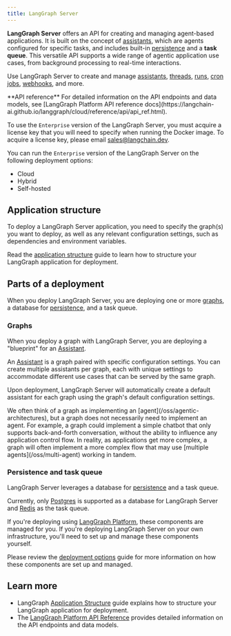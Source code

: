 ```yaml
---
title: LangGraph Server
---
```


**LangGraph Server** offers an API for creating and managing agent-based applications. It is built on the concept of [assistants](/langgraph-platform/assistants), which are agents configured for specific tasks, and includes built-in [persistence](/oss/persistence#memory-store) and a **task queue**. This versatile API supports a wide range of agentic application use cases, from background processing to real-time interactions.

Use LangGraph Server to create and manage [assistants](/langgraph-platform/assistants), [threads](/oss/persistence#threads), [runs](/langgraph-platform/assistants#execution), [cron jobs](/langgraph-platform/cron-jobs), [webhooks](/langgraph-platform/use-webhooks), and more.

<Tip>
  **API reference**
  For detailed information on the API endpoints and data models, see [LangGraph Platform API reference docs](https://langchain-ai.github.io/langgraph/cloud/reference/api/api_ref.html).
</Tip>

To use the `Enterprise` version of the LangGraph Server, you must acquire a license key that you will need to specify when running the Docker image. To acquire a license key, please email sales@langchain.dev.

You can run the `Enterprise` version of the LangGraph Server on the following deployment options:

- Cloud
- Hybrid
- Self-hosted

## Application structure

To deploy a LangGraph Server application, you need to specify the graph(s) you want to deploy, as well as any relevant configuration settings, such as dependencies and environment variables.

Read the [application structure](/langgraph-platform/application-structure) guide to learn how to structure your LangGraph application for deployment.

## Parts of a deployment

When you deploy LangGraph Server, you are deploying one or more [graphs](#graphs), a database for [persistence](/oss/persistence), and a task queue.

### Graphs

When you deploy a graph with LangGraph Server, you are deploying a "blueprint" for an [Assistant](/langgraph-platform/assistants).

An [Assistant](/langgraph-platform/assistants) is a graph paired with specific configuration settings. You can create multiple assistants per graph, each with unique settings to accommodate different use cases
that can be served by the same graph.

Upon deployment, LangGraph Server will automatically create a default assistant for each graph using the graph's default configuration settings.

<Note>
  We often think of a graph as implementing an [agent](/oss/agentic-architectures), but a graph does not necessarily need to implement an agent. For example, a graph could implement a simple
  chatbot that only supports back-and-forth conversation, without the ability to influence any application control flow. In reality, as applications get more complex, a graph will often implement a more complex flow that may use [multiple agents](/oss/multi-agent) working in tandem.
</Note>

### Persistence and task queue

LangGraph Server leverages a database for [persistence](/oss/persistence) and a task queue.

Currently, only [Postgres](https://www.postgresql.org/) is supported as a database for LangGraph Server and [Redis](https://redis.io/) as the task queue.

If you're deploying using [LangGraph Platform](/langgraph-platform/cloud), these components are managed for you. If you're deploying LangGraph Server on your own infrastructure, you'll need to set up and manage these components yourself.

Please review the [deployment options](/langgraph-platform/deployment-options) guide for more information on how these components are set up and managed.

## Learn more

* LangGraph [Application Structure](/langgraph-platform/application-structure) guide explains how to structure your LangGraph application for deployment.
* The [LangGraph Platform API Reference](https://langchain-ai.github.io/langgraph/cloud/reference/api/api_ref.html) provides detailed information on the API endpoints and data models.